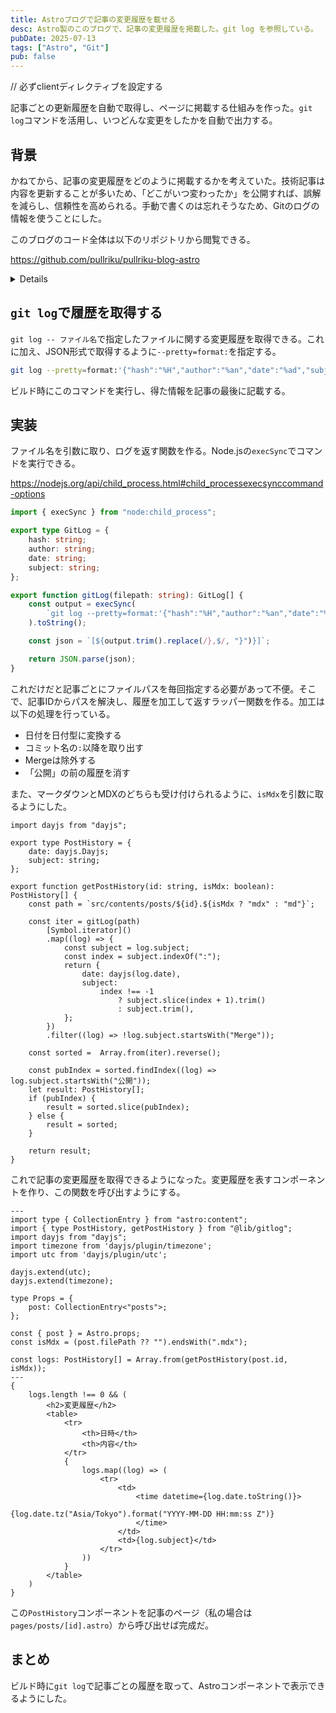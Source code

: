 ```yaml
---
title: Astroブログで記事の変更履歴を載せる
desc: Astro製のこのブログで、記事の変更履歴を掲載した。git log を参照している。
pubDate: 2025-07-13
tags: ["Astro", "Git"]
pub: false
---
```


// 必ずclientディレクティブを設定する

記事ごとの更新履歴を自動で取得し、ページに掲載する仕組みを作った。`git log`コマンドを活用し、いつどんな変更をしたかを自動で出力する。

## 背景

かねてから、記事の変更履歴をどのように掲載するかを考えていた。技術記事は内容を更新することが多いため、「どこがいつ変わったか」を公開すれば、誤解を減らし、信頼性を高められる。手動で書くのは忘れそうなため、Gitのログの情報を使うことにした。

このブログのコード全体は以下のリポジトリから閲覧できる。

https://github.com/pullriku/pullriku-blog-astro

<Details title="環境">
- Node.js 24.3.0
- Astro 5.7.12
- Git 2.50.1
</Details>

## `git log`で履歴を取得する

`git log -- ファイル名`で指定したファイルに関する変更履歴を取得できる。これに加え、JSON形式で取得するように`--pretty=format:`を指定する。

```sh
git log --pretty=format:'{"hash":"%H","author":"%an","date":"%ad","subject":"%s"},' -- ファイル名
```

ビルド時にこのコマンドを実行し、得た情報を記事の最後に記載する。

## 実装

ファイル名を引数に取り、ログを返す関数を作る。Node.jsの`execSync`でコマンドを実行できる。

https://nodejs.org/api/child_process.html#child_processexecsynccommand-options

```ts:lib/gitlog.ts
import { execSync } from "node:child_process";

export type GitLog = {
    hash: string;
    author: string;
    date: string;
    subject: string;
};

export function gitLog(filepath: string): GitLog[] {
    const output = execSync(
        `git log --pretty=format:'{"hash":"%H","author":"%an","date":"%ad","subject":"%s"},' -- ${filepath}`,
    ).toString();

    const json = `[${output.trim().replace(/},$/, "}")}]`;

    return JSON.parse(json);
}
```

これだけだと記事ごとにファイルパスを毎回指定する必要があって不便。そこで、記事IDからパスを解決し、履歴を加工して返すラッパー関数を作る。加工は以下の処理を行っている。
- 日付を日付型に変換する
- コミット名の`:`以降を取り出す
- Mergeは除外する
- 「公開」の前の履歴を消す

また、マークダウンとMDXのどちらも受け付けられるように、`isMdx`を引数に取るようにした。

```ts:lib/gitlog.ts(追加)
import dayjs from "dayjs";

export type PostHistory = {
    date: dayjs.Dayjs;
    subject: string;
};

export function getPostHistory(id: string, isMdx: boolean): PostHistory[] {
    const path = `src/contents/posts/${id}.${isMdx ? "mdx" : "md"}`;

    const iter = gitLog(path)
        [Symbol.iterator]()
        .map((log) => {
            const subject = log.subject;
            const index = subject.indexOf(":");
            return {
                date: dayjs(log.date),
                subject:
                    index !== -1
                        ? subject.slice(index + 1).trim()
                        : subject.trim(),
            };
        })
        .filter((log) => !log.subject.startsWith("Merge"));

    const sorted =  Array.from(iter).reverse();

    const pubIndex = sorted.findIndex((log) => log.subject.startsWith("公開"));
    let result: PostHistory[];
    if (pubIndex) {
        result = sorted.slice(pubIndex);
    } else {
        result = sorted;
    }

    return result;
}

```

これで記事の変更履歴を取得できるようになった。変更履歴を表すコンポーネントを作り、この関数を呼び出すようにする。

```astro:components/PostHistory.astro
---
import type { CollectionEntry } from "astro:content";
import { type PostHistory, getPostHistory } from "@lib/gitlog";
import dayjs from "dayjs";
import timezone from 'dayjs/plugin/timezone';
import utc from 'dayjs/plugin/utc';

dayjs.extend(utc);
dayjs.extend(timezone);

type Props = {
    post: CollectionEntry<"posts">;
};

const { post } = Astro.props;
const isMdx = (post.filePath ?? "").endsWith(".mdx");

const logs: PostHistory[] = Array.from(getPostHistory(post.id, isMdx));
---
{
    logs.length !== 0 && (
        <h2>変更履歴</h2>
        <table>
            <tr>
                <th>日時</th>
                <th>内容</th>
            </tr>
            {
                logs.map((log) => (
                    <tr>
                        <td>
                            <time datetime={log.date.toString()}>
                                {log.date.tz("Asia/Tokyo").format("YYYY-MM-DD HH:mm:ss Z")}
                            </time>
                        </td>
                        <td>{log.subject}</td>
                    </tr>
                ))
            }
        </table>
    )
}
```

この`PostHistory`コンポーネントを記事のページ（私の場合は`pages/posts/[id].astro`）から呼び出せば完成だ。

## まとめ

ビルド時に`git log`で記事ごとの履歴を取って、Astroコンポーネントで表示できるようにした。
